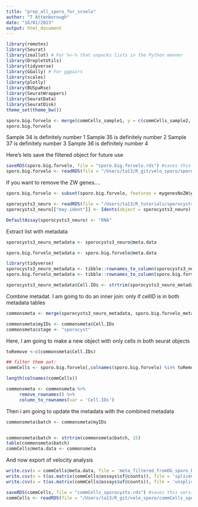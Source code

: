 ```yaml
---
title: "prep_all_sporo_for_scvelo"
author: "T Attenborough"
date: "16/01/2023"
output: html_document
---
```


```r
library(remotes)
library(Seurat)
library(zeallot) # For %<-% that unpacks lists in the Python manner
library(DropletUtils)
library(tidyverse)
library(GGally) # For ggpairs
library(scales)
library(plotly)
library(BUSpaRse)
library(SeuratWrappers)
library(SeuratData)
library(SeuratDisk)
theme_set(theme_bw())
```

```r
sporo.big.forvelo <- merge(commCells_sample1, y = c(commCells_sample2, commCells_sample4, commCells_sample3), add.cell.ids = c("FUGI_R_D7465034", "FUGI_R_D7465035", "FUGI_R_D7465036", "FUGI_R_D7465037"), project = "sporocysts")
sporo.big.forvelo


```

Sample 34 is definitely number 1
Sample 35 is definitely number 2
Sample 37 is definitely number 3
Sample 36 is definitely number 4

Here's lets save the filtered object for future use
```r
saveRDS(sporo.big.forvelo, file = "sporo.big.forvelo.rds") #saves this version of the dataset
sporo.big.forvelo <- readRDS(file = "/Users/ta13/R_git/velo_sporo/sporo.big.forvelo.rds")

```

If you want to remove the ZW genes....
```r
sporo.big.forvelo <- subset(sporo.big.forvelo, features = mygenesNoZW$genes)

```

```r
sporocysts3_neuro <- readRDS(file = "/Users/ta13/R_tutorials/sporocysts/sporocysts3_neuro.rds")
sporocysts3_neuro[["may.ident"]] <- Idents(object = sporocysts3_neuro)

DefaultAssay(sporocysts3_neuro) <- "RNA"
```

Extract list with metadata
```r
sporocysts3_neuro_metadata <- sporocysts3_neuro@meta.data

sporo.big.forvelo_metadata <- sporo.big.forvelo@meta.data
```

```r
library(tidyverse)
sporocysts3_neuro_metadata <- tibble::rownames_to_column(sporocysts3_neuro_metadata, "Cell.IDs")
sporo.big.forvelo_metadata <- tibble::rownames_to_column(sporo.big.forvelo_metadata, "Cell.IDs")

sporocysts3_neuro_metadata$Cell.IDs <- strtrim(sporocysts3_neuro_metadata$Cell.IDs, 32)

```


Combine metadat. I am going to do an inner join: only if cellID is in both metadata tables
```r
commonsmeta <- merge(sporocysts3_neuro_metadata, sporo.big.forvelo_metadata, by = "Cell.IDs")

commonsmeta$myIDs <- commonsmeta$Cell.IDs
commonsmeta$stage <- "sporocyst"
```



Here, I am going to make a new object with only cells in both seurat objects
```r
toRemove <-c(commonsmeta$Cell.IDs)

## filter them out:
commCells <- sporo.big.forvelo[,colnames(sporo.big.forvelo) %in% toRemove]

length(colnames(commCells))

commonsmeta <- commonsmeta %>%
     remove_rownames() %>%
     column_to_rownames(var = 'Cell.IDs')
```

Then i am going to update the metadata with the combined metadata
```r
commonsmeta$batch <- commonsmeta$myIDs


commonsmeta$batch <- strtrim(commonsmeta$batch, 15)
table(commonsmeta$batch)
commCells@meta.data <- commonsmeta
```

And now export of velocity analysis
```r
write.csv(x = commCells@meta.data, file = 'meta_filtered_fromOG_sporo_big_forvelo.csv')
write.csv(x = t(as.matrix(commCells@assays$sf@counts)), file = 'spliced_raw_filtered_fromOG_sporo_big_forvelo.csv')
write.csv(x = t(as.matrix(commCells@assays$uf@counts)), file = 'unspliced_raw_filtered_fromOG_sporo_big_forvelo.csv')
```

```r
saveRDS(commCells, file = "commCells_sporocysts.rds") #saves this version of the dataset
commCells <- readRDS(file = "/Users/ta13/R_git/velo_sporo/commCells_sporocysts.rds")

```

